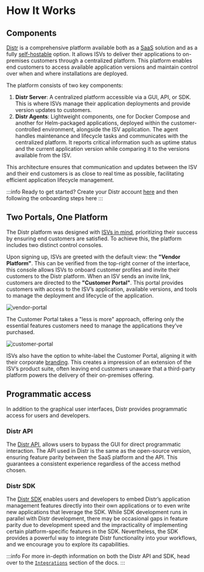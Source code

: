 
# How It Works

## Components

[Distr](https://distr.sh/) is a comprehensive platform available both as a [SaaS](/glossary/saas-definition/) solution and as a fully [self-hostable](/glossary/self-managed-software/) option. It allows ISVs to deliver their applications to on-premises customers through a centralized platform. This platform enables end customers to access available application versions and maintain control over when and where installations are deployed.

The platform consists of two key components:

1. **Distr Server**: A centralized platform accessible via a GUI, API, or SDK. This is where ISVs manage their application deployments and provide version updates to customers.
2. **Distr Agents**: Lightweight components, one for Docker Compose and another for Helm-packaged applications, deployed within the customer-controlled environment, alongside the ISV application. The agent handles maintenance and lifecycle tasks and communicates with the centralized platform. It reports critical information such as uptime status and the current application version while comparing it to the versions available from the ISV.

This architecture ensures that communication and updates between the ISV and their end customers is as close to real time as possible, facilitating efficient application lifecycle management.

:::info
Ready to get started? Create your Distr account [here](https://glasskube.cloud/signup.html) and then following the onboarding steps here
:::

## Two Portals, One Platform

The Distr platform was designed with [ISVs in mind](/blog/5-ways-to-succeed-without-access-to-customer-environments/), prioritizing their success by ensuring end customers are satisfied. To achieve this, the platform includes two distinct control consoles.

Upon signing up, ISVs are greeted with the default view: the **"Vendor Platform"**. This can be verified from the top-right corner of the interface, this console allows ISVs to onboard customer profiles and invite their customers to the Distr platform. When an ISV sends an invite link, customers are directed to the **"Customer Portal"**. This portal provides customers with access to the ISV’s application, available versions, and tools to manage the deployment and lifecycle of the application.

![vendor-portal](https://github.com/user-attachments/assets/d470a418-cc90-41e2-bf28-00f0e0b7e9ed)

The Customer Portal takes a "less is more" approach, offering only the essential features customers need to manage the applications they’ve purchased. 

![customer-portal](https://github.com/user-attachments/assets/ccf16563-aaf4-4ac3-a9b6-c64f52be0259)

ISVs also have the option to white-label the Customer Portal, aligning it with their corporate [branding](/products/cloud/docs/product/branding). This creates a impression of an extension of the ISV’s product suite, often leaving end customers unaware that a third-party platform powers the delivery of their on-premises offering.

## Programmatic access
In addition to the graphical user interfaces, Distr provides programmatic access for users and developers.

### Distr API
The [Distr API](/products/cloud/docs/integrations/distr-cloud-api/), allows users to bypass the GUI for direct programmatic interaction. The API used in Distr is the same as the open-source version, ensuring feature parity between the SaaS platform and the API. This guarantees a consistent experience regardless of the access method chosen.

### Distr SDK
The [Distr SDK](/products/cloud/docs/integrations/distr-cloud-sdk/) enables users and developers to embed Distr’s application management features directly into their own applications or to even write new applications that leverage the SDK. While SDK development runs in parallel with Distr development, there may be occasional gaps in feature parity due to development speed and the impracticality of implementing certain platform-specific features in the SDK. Nevertheless, the SDK provides a powerful way to integrate Distr functionality into your workflows, and we encourage you to explore its capabilities.

:::info
For more in-depth information on both the Distr API and SDK, head over to the [`Integrations`](/products/cloud/docs/integrations/distr-cloud-sdk/) section of the docs.
:::